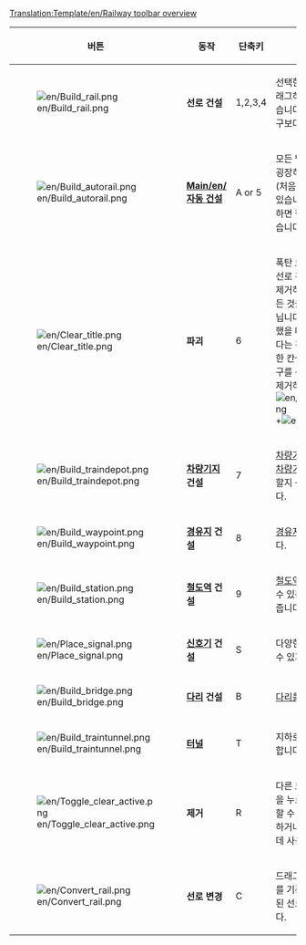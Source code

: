 <noinclude>[[Translation:Template/en/Railway toolbar overview]]{{en/-}}</noinclude>
{|{{wikitable}}
|- style="background:#efefef"
!width='100' |버튼
!width='150' |동작
!단축키
!설명

|-
|[[File:en/Build rail.png]]
|'''선로 건설'''
|1,2,3,4
|선택한 방향으로 클릭하거나 드래그하여 선로를 건설할 수 있습니다. [[Main/en/자동 건설]] 도구보다는 효과적이지 않습니다.

|-
|[[File:en/Build autorail.png]]
|'''[[Main/en/자동 건설]]'''
|A or 5
|모든 방향으로 철로를 짓는 데 굉장히 효율적인 도구입니다 (처음 사용할 때는 어려울 수 도 있습니다). Ctrl키와 함께 사용하면 철로를 쉽게 제거할 수 있습니다.

|-
|[[File:en/Clear title.png]]
|'''파괴'''
|6
|폭탄 도구는 잘못 지어졌거나 선로 건설을 방해하는 요소를 제거하는 데에 사용됩니다 (모든 것을 제거할 수 있는 것은 아닙니다).  열차가 없는 역을 클릭했을 때에는 역 전체가 제거된다는 것을 잊지 마십시오. 역을 한 칸씩 제거하려면 역 건설 도구를 선택한 뒤 R 버튼을 눌러 제거하면 됩니다. [[File:en/Toggle clear active.png]]+[[File:en/Build station.png]].

|-
|[[File:en/Build traindepot.png]]
|'''[[Main/ko/차량기지|차량기지]] 건설'''
|7
|[[Main/ko/차량기지|차량기지]] 건설 버튼을 누르면 [[Main/ko/차량기지|차량기지]]를 어떤 방향을 향하게 할지 선택하는 창을 열어 줍니다.

|-
|[[File:en/Build waypoint.png]]
|'''[[Main/ko/경유지|경유지]] 건설'''
|8
|[[Main/ko/경유지|경유지]]를 건설할 수 있게 합니다.

|-
|[[File:en/Build station.png]]
|'''[[Main/ko/철도 역|철도역]] 건설'''
|9
|[[Main/ko/철도 역|철도역]]의 크기와 방향을 선택할 수 있는 [[Main/ko/철도 역|철도역]] 건설 창을 열어 줍니다.

|-
|[[File:en/Place signal.png]]
|'''[[Main/ko/신호기|신호기]] 건설'''
|S
|다양한 종류의 [[Main/ko/신호기|신호기]]를 설치할 수 있게 합니다.

|-
|[[File:en/Build bridge.png]]
|'''[[Main/ko/다리|다리]] 건설'''
|B
|[[Main/ko/다리|다리]]를 건설할 수 있게 합니다.

|-
|[[File:en/Build traintunnel.png]]
|'''[[Main/ko/터널|터널]]'''
|T
|지하로 [[Main/ko/터널|터널]]을 건설할 수 있게 합니다.

|-
|[[File:en/Toggle clear active.png]]
|'''제거'''
|R
|다른 도구를 선택한 뒤 이 버튼을 누르면 해당 아이템을 제거할 수 있습니다. 신호기를 제거하거나 역을 한 칸씩 제거하는데 사용될 수 있습니다.
|-
|[[File:en/Convert rail.png]]
|'''선로 변경'''
|C
|드래그한 범위 내에 있는 선로를 기존의 선로 유형에서 선택된 선로 유형으로 변경해줍니다.

|}